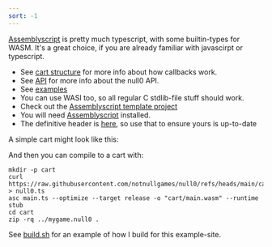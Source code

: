```yaml
---
sort: -1
---
```



<Callout emoji='A'>[Assemblyscript](https://www.assemblyscript.org/) is pretty much typescript, with some builtin-types for WASM. It's a great choice, if you are already familiar with javascirpt or typescript.</Callout>

- See [cart structure](/null0/cart) for more info about how callbacks work.
- See [API](/null0/api) for more info about the null0 API.
- See [examples](https://github.com/notnullgames/notnullgames/tree/main/examples/as)
- You can use WASI too, so all regular C stdlib-file stuff should work.
- Check out the [Assemblyscript template project](https://github.com/notnullgames/cart_as)
- You will need [Assemblyscript](https://www.assemblyscript.org/) installed.
- The definitive header is [here](https://github.com/notnullgames/null0/blob/main/carts/as/null0.ts), so use that to ensure yours is up-to-date

A simple cart might look like this:

<Example src='as/circle/main.ts' />

<Null0Cart src='/carts/as-circle.null0' />

And then you can compile to a cart with:

```shell
mkdir -p cart
curl https://raw.githubusercontent.com/notnullgames/null0/refs/heads/main/carts/as/null0.ts > null0.ts
asc main.ts --optimize --target release -o "cart/main.wasm" --runtime stub
cd cart
zip -rq ../mygame.null0 .
```

See [build.sh](https://github.com/notnullgames/notnullgames/tree/main/examples/build.sh) for an example of how I build for this example-site.
